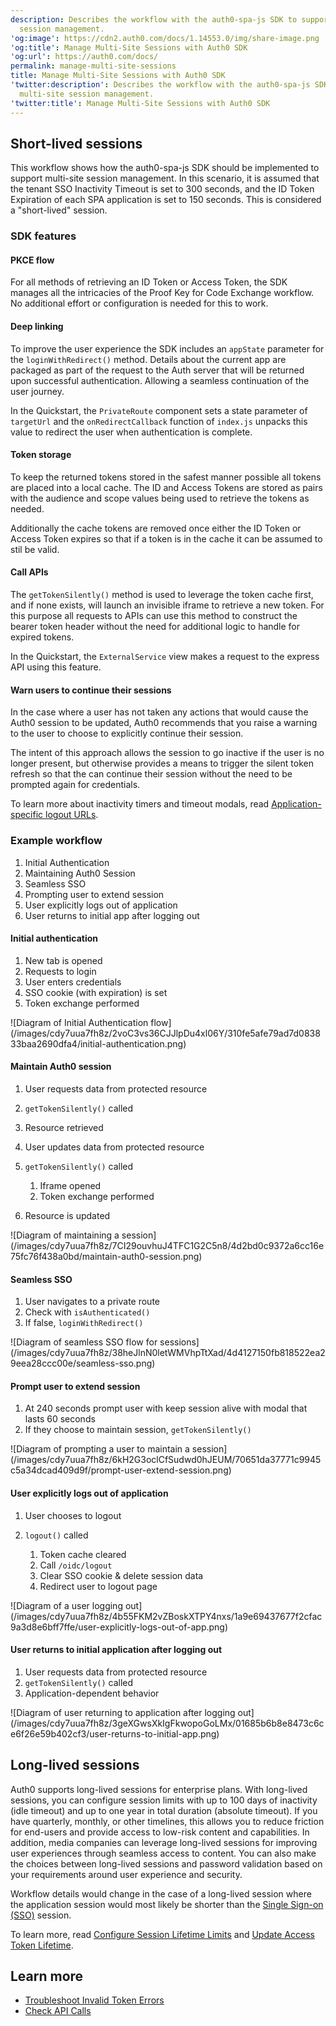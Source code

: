```yaml
---
description: Describes the workflow with the auth0-spa-js SDK to support multi-site
  session management.
'og:image': https://cdn2.auth0.com/docs/1.14553.0/img/share-image.png
'og:title': Manage Multi-Site Sessions with Auth0 SDK
'og:url': https://auth0.com/docs/
permalink: manage-multi-site-sessions
title: Manage Multi-Site Sessions with Auth0 SDK
'twitter:description': Describes the workflow with the auth0-spa-js SDK to support
  multi-site session management.
'twitter:title': Manage Multi-Site Sessions with Auth0 SDK
---
```

## Short-lived sessions

This workflow shows how the auth0-spa-js SDK should be implemented to support multi-site session management. In this scenario, it is assumed that the tenant <Tooltip tip="Single Sign-On (SSO): Service that, after a user logs into one applicaton, automatically logs that user in to other applications." cta="View Glossary" href="/docs/glossary?term=SSO">SSO</Tooltip> Inactivity Timeout is set to 300 seconds, and the <Tooltip tip="ID Token: Credential meant for the client itself, rather than for accessing a resource." cta="View Glossary" href="/docs/glossary?term=ID+Token">ID Token</Tooltip> Expiration of each SPA application is set to 150 seconds. This is considered a "short-lived" session.

### SDK features

#### PKCE flow

For all methods of retrieving an ID Token or <Tooltip tip="Access Token: Authorization credential, in the form of an opaque string or JWT, used to access an API." cta="View Glossary" href="/docs/glossary?term=Access+Token">Access Token</Tooltip>, the SDK manages all the intricacies of the Proof Key for Code Exchange workflow. No additional effort or configuration is needed for this to work.

#### Deep linking

To improve the user experience the SDK includes an `appState` parameter for the `loginWithRedirect()` method. Details about the current app are packaged as part of the request to the Auth server that will be returned upon successful authentication. Allowing a seamless continuation of the user journey.

In the Quickstart, the `PrivateRoute` component sets a state parameter of `targetUrl` and the `onRedirectCallback` function of `index.js` unpacks this value to redirect the user when authentication is complete.

#### Token storage

To keep the returned tokens stored in the safest manner possible all tokens are placed into a local cache. The ID and Access Tokens are stored as pairs with the <Tooltip tip="Audience: Unique identifier of the audience for an issued token. Named aud in a token, its value contains the ID of either an application (Client ID) for an ID Token or an API (API Identifier) for an Access Token." cta="View Glossary" href="/docs/glossary?term=audience">audience</Tooltip> and scope values being used to retrieve the tokens as needed.

Additionally the cache tokens are removed once either the ID Token or Access Token expires so that if a token is in the cache it can be assumed to stil be valid.

#### Call APIs

The `getTokenSilently()` method is used to leverage the token cache first, and if none exists, will launch an invisible iframe to retrieve a new token. For this purpose all requests to APIs can use this method to construct the bearer token header without the need for additional logic to handle for expired tokens.

In the Quickstart, the `ExternalService` view makes a request to the express API using this feature.

#### Warn users to continue their sessions

In the case where a user has not taken any actions that would cause the Auth0 session to be updated, Auth0 recommends that you raise a warning to the user to choose to explicitly continue their session.

The intent of this approach allows the session to go inactive if the user is no longer present, but otherwise provides a means to trigger the silent token refresh so that the can continue their session without the need to be prompted again for credentials.

To learn more about inactivity timers and timeout modals, read [Application-specific logout URLs](/docs/manage-users/sessions/configure-session-lifetime-settings).

### Example workflow

1. Initial Authentication
2. Maintaining Auth0 Session
3. Seamless SSO
4. Prompting user to extend session
5. User explicitly logs out of application
6. User returns to initial app after logging out

#### Initial authentication

1. New tab is opened
2. Requests to login
3. User enters credentials
4. SSO cookie (with expiration) is set
5. Token exchange performed

<Frame>![Diagram of Initial Authentication flow](/images/cdy7uua7fh8z/2voC3vs36CJJlpDu4xl06Y/310fe5afe79ad7d083833baa2690dfa4/initial-authentication.png)</Frame>

#### Maintain Auth0 session

1. User requests data from protected resource
2. `getTokenSilently()` called
3. Resource retrieved
4. User updates data from protected resource
5. `getTokenSilently()` called

   1. Iframe opened
   2. Token exchange performed
6. Resource is updated

<Frame>![Diagram of maintaining a session](/images/cdy7uua7fh8z/7CI29ouvhuJ4TFC1G2C5n8/4d2bd0c9372a6cc16e75fc76f438a0bd/maintain-auth0-session.png)</Frame>

#### Seamless SSO

1. User navigates to a private route
2. Check with `isAuthenticated()`
3. If false, `loginWithRedirect()`

<Frame>![Diagram of seamless SSO flow for sessions](/images/cdy7uua7fh8z/38heJlnN0letWMVhpTtXad/4d4127150fb818522ea29eea28ccc00e/seamless-sso.png)</Frame>

#### Prompt user to extend session

1. At 240 seconds prompt user with keep session alive with modal that lasts 60 seconds
2. If they choose to maintain session, `getTokenSilently()`

<Frame>![Diagram of prompting a user to maintain a session](/images/cdy7uua7fh8z/6kH2G3oclCfSudwd0hJEUM/70651da37771c9945c5a34dcad409d9f/prompt-user-extend-session.png)</Frame>

#### User explicitly logs out of application

1. User chooses to logout
2. `logout()` called

   1. Token cache cleared
   2. Call `/oidc/logout`
   3. Clear SSO cookie & delete session data
   4. Redirect user to logout page

<Frame>![Diagram of a user logging out](/images/cdy7uua7fh8z/4b55FKM2vZBoskXTPY4nxs/1a9e69437677f2cfac9a3d8e6bff7ffe/user-explicitly-logs-out-of-app.png)</Frame>

#### User returns to initial application after logging out

1. User requests data from protected resource
2. `getTokenSilently()` called
3. Application-dependent behavior

<Frame>![Diagram of user returning to application after logging out](/images/cdy7uua7fh8z/3geXGwsXkIgFkwopoGoLMx/01685b6b8e8473c6ce6f26e59b402cf3/user-returns-to-initial-app.png)</Frame>

## Long-lived sessions

Auth0 supports long-lived sessions for enterprise plans. With long-lived sessions, you can configure session limits with up to 100 days of inactivity (idle timeout) and up to one year in total duration (absolute timeout). If you have quarterly, monthly, or other timelines, this allows you to reduce friction for end-users and provide access to low-risk content and capabilities. In addition, media companies can leverage long-lived sessions for improving user experiences through seamless access to content. You can also make the choices between long-lived sessions and password validation based on your requirements around user experience and security.

Workflow details would change in the case of a long-lived session where the application session would most likely be shorter than the [Single Sign-on (SSO)](/docs/authenticate/single-sign-on) session.

To learn more, read [Configure Session Lifetime Limits](/docs/manage-users/sessions/configure-session-lifetime-settings) and [Update Access Token Lifetime](/docs/secure/tokens/access-tokens/update-access-token-lifetime).

##

## Learn more

* [Troubleshoot Invalid Token Errors](/docs/troubleshoot/basic-issues/invalid-token-errors)
* [Check API Calls](/docs/troubleshoot/authentication-issues/check-api-calls)